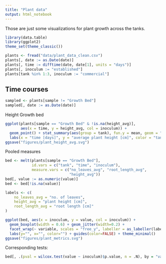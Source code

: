 ```yaml
---
title: "Plant data"
output: html_notebook
---
```


Those are just some visualizations for plant growth across the tanks. 

```r
library(data.table)
library(ggplot2)
theme_set(theme_classic())

plants <- fread("data/plant_data_clean.csv")
plants[, date := as.Date(date)]
plants[, time := difftime(date, date[1], units = "days")]
plants[, inoculum := "established"]
plants[tank %in% 1:3, inoculum := "commercial"]
```

## Time courses

```r
sampled <- plants[sample != "Growth Bed"]
sampled[, date := as.Date(date)]
```

Height Growth bed

```r
ggplot(plants[sample == "Growth Bed" & !is.na(height_avg)], 
       aes(x = time, y = height_avg, col = inoculum)) + 
  geom_point() + stat_summary(aes(group = tank), fun.y = mean, geom = "line") + 
  labs(x = "time [days]", y = "average plant height [cm]", color = "tank")
ggsave("figures/plant_height_avg.svg")
```


Pooled measures

```r
bed <- melt(plants[sample == "Growth Bed"],
            id.vars = c("tank", "time", "inoculum"),
            measure.vars = c("no_leaves_avg", "root_length_avg", 
                             "height_avg"))
bed[, value := as.numeric(value)]
bed <- bed[!is.na(value)]

labels <- c(
    no_leaves_avg = "no. of leaves",
    height_avg = "plant height [cm]",
    root_length_avg = "root length [cm]"
)

ggplot(bed, aes(x = inoculum, y = value, col = inoculum)) +
  geom_boxplot(width = 0.6) + geom_jitter(width=0.2) +
  facet_wrap(~ variable, scales = "free_y", labeller = as_labeller(labels)) +
  labs(y="", x="", color="") + guides(color=FALSE) + theme_minimal()
ggsave("figures/plant_metrics.svg")
```

Corresponding tests:

```r
bed[, .(pval = wilcox.test(value ~ inoculum)$p.value, n = .N), by = "variable"]
```